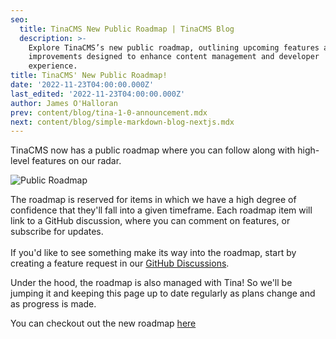 ```yaml
---
seo:
  title: TinaCMS New Public Roadmap | TinaCMS Blog
  description: >-
    Explore TinaCMS’s new public roadmap, outlining upcoming features and
    improvements designed to enhance content management and developer
    experience.
title: TinaCMS' New Public Roadmap!
date: '2022-11-23T04:00:00.000Z'
last_edited: '2022-11-23T04:00:00.000Z'
author: James O'Halloran
prev: content/blog/tina-1-0-announcement.mdx
next: content/blog/simple-markdown-blog-nextjs.mdx
---
```


TinaCMS now has a public roadmap where you can follow along with high-level features on our radar.

![Public Roadmap](/img/blog/tinacms-new-public-roadmap/public-roadmap.png)

The roadmap is reserved for items in which we have a high degree of confidence that they'll fall into a given timeframe. Each roadmap item will link to a GitHub discussion, where you can comment on features, or subscribe for updates.\
\
If you'd like to see something make its way into the roadmap, start by creating a feature request in our [GitHub Discussions](https://github.com/tinacms/tinacms/discussions "GitHub Discussions").

Under the hood, the roadmap is also managed with Tina! So we'll be jumping it and keeping this page up to date regularly as plans change and as progress is made.

<WebmEmbed embedSrc="/img/blog/tinacms-new-public-roadmap/tina-roadmap.webm" />

You can checkout out the new roadmap [here](/roadmap)

